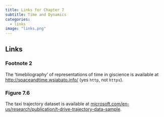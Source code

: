 ```yaml
---
title: Links for Chapter 7
subtitle: Time and Dynamics
categories:
  - links
image: "links.png"
---
```


## Links 
### Footnote 2
The 'timebliography' of representations of time in giscience is available at [http://spaceandtime.wsiabato.info/](http://spaceandtime.wsiabato.info/) (yes `http`, not `https`).

### Figure 7.6
The taxi trajectory dataset is available at [microsoft.com/en-us/research/publication/t-drive-trajectory-data-sample](https://www.microsoft.com/en-us/research/publication/t-drive-trajectory-data-sample/).

